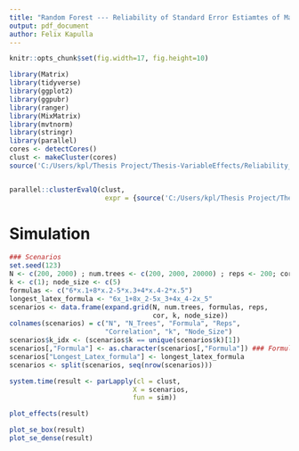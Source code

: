 ```yaml
---
title: "Random Forest --- Reliability of Standard Error Estiamtes of Main and Low-Order Effects"
output: pdf_document
author: Felix Kapulla
---
```


```r
knitr::opts_chunk$set(fig.width=17, fig.height=10) 
```

```r
library(Matrix)
library(tidyverse)
library(ggplot2)
library(ggpubr)
library(ranger)
library(MixMatrix)
library(mvtnorm)
library(stringr)
library(parallel)
cores <- detectCores()
clust <- makeCluster(cores)
source('C:/Users/kpl/Thesis Project/Thesis-VariableEffects/Reliability_SE_Estimates.R')


parallel::clusterEvalQ(clust,
                        expr = {source('C:/Users/kpl/Thesis Project/Thesis-VariableEffects/Simulation - Variable Effects & SE/Baseline_MultipleVariableInteraction.R')})
```


# Simulation  


```r
### Scenarios
set.seed(123)
N <- c(200, 2000) ; num.trees <- c(200, 2000, 20000) ; reps <- 200; cor <- c(0)
k <- c(1); node_size <- c(5)
formulas <- c("6*x.1+8*x.2-5*x.3+4*x.4-2*x.5")
longest_latex_formula <- "6x_1+8x_2-5x_3+4x_4-2x_5"
scenarios <- data.frame(expand.grid(N, num.trees, formulas, reps,
                                    cor, k, node_size))
colnames(scenarios) = c("N", "N_Trees", "Formula", "Reps",
                        "Correlation", "k", "Node_Size")
scenarios$k_idx <- (scenarios$k == unique(scenarios$k)[1])
scenarios[,"Formula"] <- as.character(scenarios[,"Formula"]) ### Formula became Factor
scenarios["Longest_Latex_formula"] <- longest_latex_formula
scenarios <- split(scenarios, seq(nrow(scenarios)))

system.time(result <- parLapply(cl = clust,
                               X = scenarios,
                               fun = sim))

```


```r

plot_effects(result)

plot_se_box(result)
plot_se_dense(result)
```

